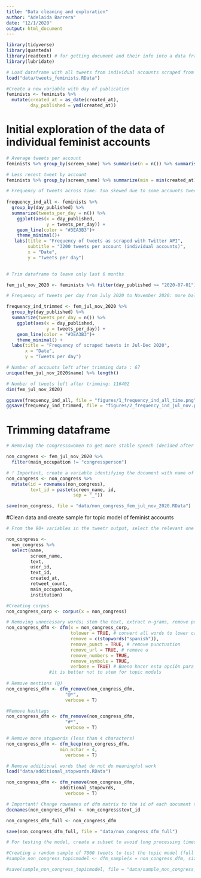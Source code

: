 ```yaml
---
title: "Data cleaning and exploration"
author: "Adelaida Barrera"
date: "12/1/2020"
output: html_document
---
```


```r
library(tidyverse)
library(quanteda)
library(readtext) # for getting document and their info into a data frame 
library(lubridate)
```

```r

# Load dataframe with all tweets from individual accounts scraped from twitter
load("data/tweets_feminists.RData")

#Create a new variable with day of publication
feminists <- feminists %>% 
  mutate(created_at = as_date(created_at),
         day_published = ymd(created_at)) 
```

# Initial exploration of the data of individual feminist accounts 

```r

# Average tweets per account 
feminists %>% group_by(screen_name) %>% summarise(n = n()) %>% summarise(avg_tweets = mean(n))

# Less recent tweet by account 
feminists %>% group_by(screen_name) %>% summarize(min = min(created_at)) %>% arrange(desc(min))

# Frequency of tweets across time: too skewed due to some accounts tweeting too little
 
frequency_ind_all <- feminists %>% 
  group_by(day_published) %>% 
  summarize(tweets_per_day = n()) %>% 
    ggplot(aes(x = day_published,
               y = tweets_per_day)) +
    geom_line(color = "#3EA3B3")+
    theme_minimal()+
   labs(title = "Frequency of tweets as scraped with Twitter API",
        subtitle = "3200 tweets per account (individual accounts)",
        x = "Date", 
        y = "Tweets per day")
       

# Trim dataframe to leave only last 6 months

fem_jul_nov_2020 <- feminists %>% filter(day_published >= "2020-07-01")       

# Frequency of tweets per day from July 2020 to November 2020: more balanced

frequency_ind_trimmed <- fem_jul_nov_2020 %>% 
  group_by(day_published) %>% 
  summarize(tweets_per_day = n()) %>% 
    ggplot(aes(x = day_published,
               y = tweets_per_day)) +
    geom_line(color = "#3EA3B3")+
    theme_minimal() +
  labs(title = "Frequency of scraped tweets in Jul-Dec 2020",
       x = "Date", 
       y = "Tweets per day")

# Number of accounts left after trimming data : 67 
unique(fem_jul_nov_2020$name) %>% length()

# Number of tweets left after trimming: 116402 
dim(fem_jul_nov_2020)

ggsave(frequency_ind_all, file = "figures/1_frequency_ind_all_time.png")
ggsave(frequency_ind_trimmed, file = "figures/2_frequency_ind_jul_nov.png")

```

# Trimming dataframe 
```r

# Removing the congressswomen to get more stable speech (decided after exploring with topic models)

non_congress <- fem_jul_nov_2020 %>%
  filter(main_occupation != "congressperson") 

# ! Important, create a variable identifying the document with name of user and number of tweet 
non_congress <- non_congress %>% 
  mutate(id = rownames(non_congress),
         text_id = paste(screen_name, id,
                         sep = "_"))

save(non_congress, file = "data/non_congress_fem_jul_nov_2020.RData")
```

#Clean data and create sample for topic model of feminist accounts

```r

# From the 90+ variables in the tweetr output, select the relevant one for the analysis

non_congress <- 
  non_congress %>% 
  select(name, 
         screen_name, 
         text,
         user_id, 
         text_id,
         created_at, 
         retweet_count,
         main_occupation,
         institution)

#Creating corpus
non_congress_corp <- corpus(x = non_congress)

# Removing unnecessary words; stem the text, extract n-grams, remove punctuation, keep Twitter features…
non_congress_dfm <- dfm(x = non_congress_corp, 
                        tolower = TRUE, # convert all words to lower case 
                        remove = c(stopwords("spanish")),
                        remove_punct = TRUE, # remove punctuation
                        remove_url = TRUE, # remove u
                        remove_numbers = TRUE,
                        remove_symbols = TRUE,
                        verbose = TRUE) # Bueno hacer esta opción para ver que está haciendo el dfm.
                #it is better not to stem for topic models  
             
# Remove mentions (@)
non_congress_dfm <- dfm_remove(non_congress_dfm,
                      "@*",
                      verbose = T)

#Remove hashtags         
non_congress_dfm <- dfm_remove(non_congress_dfm,
                      "#*",
                      verbose = T)

# Remove more stopwords (less than 4 characters)
non_congress_dfm <- dfm_keep(non_congress_dfm,
                    min_nchar = 4,
                      verbose = T)

# Remove additional words that do not do meaningful work 
load("data/additional_stopwords.RData")

non_congress_dfm <- dfm_remove(non_congress_dfm,
                    additional_stopowrds,
                      verbose = T)

# Important! Change rownames of dfm matrix to the id of each document that includes name of author
docnames(non_congress_dfm) <- non_congress$text_id

non_congress_dfm_full <- non_congress_dfm

save(non_congress_dfm_full, file = "data/non_congress_dfm_full")

```


```r

# For testing the model, create a subset to avoid long processing times. This was used to define number of topics. Later the model was run in the whole dfm.

#Creating a random sample of 7000 tweets to test the topic model (full dfm is too large)
#sample_non_congress_topicmodel <- dfm_sample(x = non_congress_dfm, size = 7000, margin = "documents")

#save(sample_non_congress_topicmodel, file = "data/sample_non_congress_topicmodel.Rdata")
```


